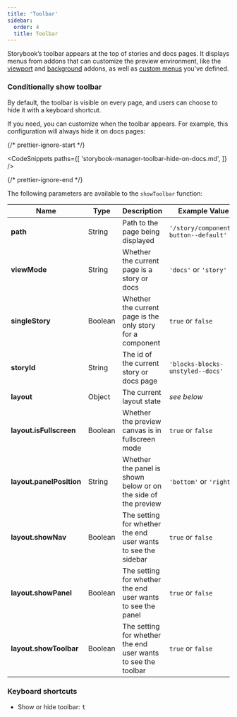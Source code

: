 ```yaml
---
title: 'Toolbar'
sidebar:
  order: 4
  title: Toolbar
---
```


Storybook’s toolbar appears at the top of stories and docs pages. It displays menus from addons that can customize the preview environment, like the [viewport](../essentials/viewport.md) and [background](../essentials/backgrounds.md) addons, as well as [custom menus](../essentials/toolbars-and-globals.md#global-types-and-the-toolbar-annotation) you've defined.

### Conditionally show toolbar

By default, the toolbar is visible on every page, and users can choose to hide it with a keyboard shortcut.

If you need, you can customize when the toolbar appears. For example, this configuration will always hide it on docs pages:

{/* prettier-ignore-start */}

<CodeSnippets
  paths={[
    'storybook-manager-toolbar-hide-on-docs.md',
  ]}
/>

{/* prettier-ignore-end */}

The following parameters are available to the `showToolbar` function:


| Name                     | Type     | Description                                                    | Example Value                         |
| ------------------------ | -------- | -------------------------------------------------------------- | ------------------------------------- |
| **path**                 | String   | Path to the page being displayed                               | `'/story/components-button--default'` |
| **viewMode**             | String   | Whether the current page is a story or docs                    | `'docs'` or `'story'`                 |
| **singleStory**          | Boolean  | Whether the current page is the only story for a component     | `true` or `false`                     |
| **storyId**              | String   | The id of the current story or docs page                       | `'blocks-blocks-unstyled--docs'`      |
| **layout**               | Object   | The current layout state                                       | *see below*                           |
| **layout.isFullscreen**  | Boolean  | Whether the preview canvas is in fullscreen mode               | `true` or `false`                     |
| **layout.panelPosition** | String   | Whether the panel is shown below or on the side of the preview | `'bottom'` or `'right'`               |
| **layout.showNav**       | Boolean  | The setting for whether the end user wants to see the sidebar  | `true` or `false`                     |
| **layout.showPanel**     | Boolean  | The setting for whether the end user wants to see the panel    | `true` or `false`                     |
| **layout.showToolbar**   | Boolean  | The setting for whether the end user wants to see the toolbar  | `true` or `false`                     |

### Keyboard shortcuts

- Show or hide toolbar: <kbd>t</kbd>